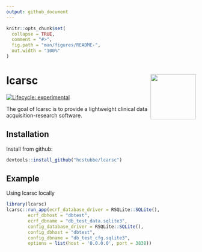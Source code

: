```yaml
---
output: github_document
---
```


<!-- README.md is generated from README.Rmd. Please edit that file -->

```r
knitr::opts_chunk$set(
  collapse = TRUE,
  comment = "#>",
  fig.path = "man/figures/README-",
  out.width = "100%"
)
```

# lcarsc <img src="man/figures/logo.png" align="right" width=120 height=120 alt="" />
<!-- badges: start -->
[![Lifecycle: experimental](https://img.shields.io/badge/lifecycle-experimental-orange.svg)](https://lifecycle.r-lib.org/articles/stages.html#experimental)
<!-- badges: end -->

The goal of lcarsc is to provide a lightweight clinical data acquisition-research software.

## Installation

Install from github:

``` r
devtools::install_github("hcstubbe/lcarsc")
```

## Example

Using lcarsc locally

```r
library(lcarsc)
lcarsc::run_app(ecrf_database_driver = RSQLite::SQLite(),
        ecrf_dbhost = "dbtest",
        ecrf_dbname = "db_test_data.sqlite3",
        config_database_driver = RSQLite::SQLite(),
        config_dbhost = "dbtest",
        config_dbname = "db_test_cfg.sqlite3",
        options = list(host = '0.0.0.0', port = 3838))
```
